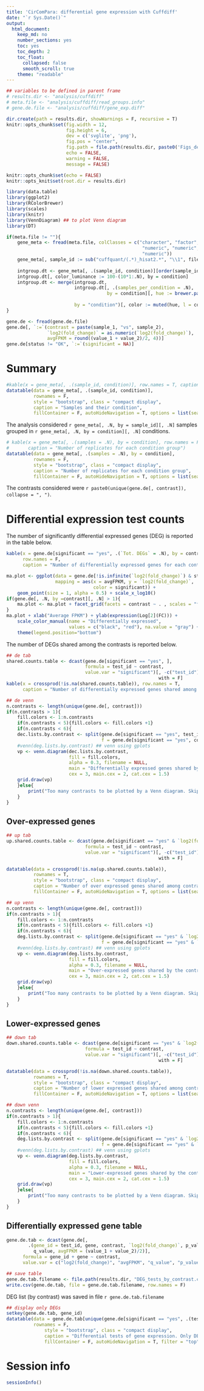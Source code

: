```yaml
---
title: 'CirComPara: differential gene expression with Cuffdiff'
date: "`r Sys.Date()`"  
output: 
  html_document: 
    keep_md: no
    number_sections: yes
    toc: yes
    toc_depth: 2
    toc_float: 
      collapsed: false
      smooth_scroll: true
    theme: "readable"
---
```


```r
## variables to be defined in parent frame
# results.dir <- "analysis/cuffdiff"
# meta.file <- "analysis/cuffdiff/read_groups.info"
# gene.de.file <- "analysis/cuffdiff/gene_exp.diff"

dir.create(path = results.dir, showWarnings = F, recursive = T)
knitr::opts_chunk$set(fig.width = 12, 
                      fig.height = 6, 
                      dev = c('svglite', 'png'), 
                      fig.pos = "center",
                      fig.path = file.path(results.dir, paste0('Figs_deg_cuffdiff', .Platform$file.sep)),
                      echo = FALSE, 
                      warning = FALSE, 
                      message = FALSE)

knitr::opts_chunk$set(echo = FALSE)
knitr::opts_knit$set(root.dir = results.dir)

library(data.table)
library(ggplot2)
library(RColorBrewer)
library(scales)
library(knitr)
library(VennDiagram) ## to plot Venn diagram
library(DT)
```

```r
if(meta.file != ""){
    gene_meta <- fread(meta.file, colClasses = c("character", "factor", "character", 
                                                  "numeric", "numeric", "numeric", 
                                                  "numeric"))
    gene_meta[, sample_id := sub("cuffquant/(.*)_hisat2.*", "\\1", file)]
    
    intgroup.dt <- gene_meta[, .(sample_id, condition)][order(sample_id)]
    intgroup.dt[, color_luminance := 100-(10*1:.N), by = condition]
    intgroup.dt <- merge(intgroup.dt, 
                         intgroup.dt[, .(samples_per_condition = .N), 
                                     by = condition][, hue := brewer.pal(8, 
                                                                         "Set2")[1:length(condition)]][], 
                         by = "condition")[, color := muted(hue, l = color_luminance)][]
}

gene.de <- fread(gene.de.file)
gene.de[, `:=`(contrast = paste(sample_1, "vs", sample_2), 
               `log2(fold_change)` = as.numeric(`log2(fold_change)`),
               avgFPKM = round((value_1 + value_2)/2, 4))]
gene.de[status != "OK", `:=`(significant = NA)]
```

# Summary

```r
#kable(x = gene_meta[, .(sample_id, condition)], row.names = T, caption = "Samples' condition groups")
datatable(data = gene_meta[, .(sample_id, condition)],
          rownames = F, 
          style = "bootstrap", class = "compact display", 
          caption = "Samples and their condition", 
          fillContainer = F, autoHideNavigation = T, options = list(searching = F))
```

The analysis considered `r gene_meta[, .N, by = sample_id][, .N]` samples grouped in `r gene_meta[, .N, by = condition][, .N]` conditions.  

```r
# kable(x = gene_meta[, .(samples = .N), by = condition], row.names = F, 
#       caption = "Number of replicates for each condition group")
datatable(data = gene_meta[, .(samples = .N), by = condition],
          rownames = F, 
          style = "bootstrap", class = "compact display", 
          caption = "Number of replicates for each condition group", 
          fillContainer = F, autoHideNavigation = T, options = list(searching = F))
```

The contrasts considered were `r paste0(unique(gene.de[, contrast]), collapse = ", ")`.  

# Differential expression test counts 

The number of significantly differential expressed genes (DEG) is reported in the table below.  

```r
kable(x = gene.de[significant == "yes", .(`Tot. DEGs` = .N), by = contrast], 
      row.names = F, 
      caption = "Number of differentially expressed genes for each contrast")
```

```r
ma.plot <- ggplot(data = gene.de[!is.infinite(`log2(fold_change)`) & status == "OK",], 
                  mapping = aes(x = avgFPKM, y = `log2(fold_change)`, 
                                color = significant)) + 
    geom_point(size = 1, alpha = 0.5) + scale_x_log10()
if(gene.de[, .N, by =contrast][, .N] > 1){
    ma.plot <- ma.plot + facet_grid(facets = contrast ~ . , scales = "free")
}
ma.plot + xlab("Average FPKM") + ylab(expression(Log[2](FC))) +
    scale_color_manual(name = "Differentially expressed", 
                       values = c("black", "red"), na.value = "gray") + 
    theme(legend.position="bottom")
```


The number of DEGs shared among the contrasts is reported below.  

```r
## de tab
shared.counts.table <- dcast(gene.de[significant == "yes", ], 
                             formula = test_id ~ contrast, 
                             value.var = "significant")[, -c("test_id"), 
                                                        with = F]
kable(x = crossprod(!is.na(shared.counts.table)), row.names = T, 
      caption = "Number of differentially expressed genes shared among contrasts")

## de venn
n.contrasts <- length(unique(gene.de[, contrast]))
if(n.contrasts > 1){
    fill.colors <- 1:n.contrasts
    if(n.contrasts < 5){fill.colors <- fill.colors +1}
    if(n.contrasts < 6){
    dec.lists.by.contrast <- split(gene.de[significant == "yes", test_id],
                                   f = gene.de[significant == "yes", contrast])
    #venn(deg.lists.by.contrast) ## venn using gplots
    vp <- venn.diagram(dec.lists.by.contrast,
                       fill = fill.colors,
                       alpha = 0.3, filename = NULL,
                       main = "Differentially expressed genes shared by the contrasts",
                       cex = 3, main.cex = 2, cat.cex = 1.5)
    grid.draw(vp)
    }else{
        print("Too many contrasts to be plotted by a Venn diagram. Skipped.")
    }
}
```

## Over-expressed genes

```r
## up tab 
up.shared.counts.table <- dcast(gene.de[significant == "yes" & `log2(fold_change)` >= 0, ], 
                             formula = test_id ~ contrast, 
                             value.var = "significant")[, -c("test_id"), 
                                                        with = F]

datatable(data = crossprod(!is.na(up.shared.counts.table)), 
          rownames = T,
          style = "bootstrap", class = "compact display", 
          caption = "Number of over expressed genes shared among contrasts",
          fillContainer = F, autoHideNavigation = T, options = list(searching = F))

## up venn
n.contrasts <- length(unique(gene.de[, contrast]))
if(n.contrasts > 1){
    fill.colors <- 1:n.contrasts
    if(n.contrasts < 5){fill.colors <- fill.colors +1}
    if(n.contrasts < 6){
    deg.lists.by.contrast <- split(gene.de[significant == "yes" & `log2(fold_change)` >= 0, test_id], 
                                   f = gene.de[significant == "yes" & `log2(fold_change)` >= 0, contrast])
    #venn(deg.lists.by.contrast) ## venn using gplots
    vp <- venn.diagram(deg.lists.by.contrast, 
                       fill = fill.colors, 
                       alpha = 0.3, filename = NULL,
                       main = "Over-expressed genes shared by the contrasts", 
                       cex = 3, main.cex = 2, cat.cex = 1.5)
    grid.draw(vp)
    }else{
        print("Too many contrasts to be plotted by a Venn diagram. Skipped.")
    }
}
```

## Lower-expressed genes

```r
## down tab 
down.shared.counts.table <- dcast(gene.de[significant == "yes" & `log2(fold_change)` < 0, ], 
                             formula = test_id ~ contrast, 
                             value.var = "significant")[, -c("test_id"), 
                                                        with = F]

datatable(data = crossprod(!is.na(down.shared.counts.table)), 
          rownames = T,
          style = "bootstrap", class = "compact display", 
          caption = "Number of lower expressed genes shared among contrasts",
          fillContainer = F, autoHideNavigation = T, options = list(searching = F))

## down venn
n.contrasts <- length(unique(gene.de[, contrast]))
if(n.contrasts > 1){
    fill.colors <- 1:n.contrasts
    if(n.contrasts < 5){fill.colors <- fill.colors +1}
    if(n.contrasts < 6){
    deg.lists.by.contrast <- split(gene.de[significant == "yes" & `log2(fold_change)` < 0, test_id], 
                                   f = gene.de[significant == "yes" & `log2(fold_change)` < 0, contrast])
    #venn(deg.lists.by.contrast) ## venn using gplots
    vp <- venn.diagram(deg.lists.by.contrast, 
                       fill = fill.colors, 
                       alpha = 0.3, filename = NULL,
                       main = "Lower-expressed genes shared by the contrasts", 
                       cex = 3, main.cex = 2, cat.cex = 1.5)
    grid.draw(vp)
    }else{
        print("Too many contrasts to be plotted by a Venn diagram. Skipped.")
    }
}
```

## Differentially expressed gene table

```r
gene.de.tab <- dcast(gene.de[, 
        .(gene_id = test_id, gene, contrast, `log2(fold_change)`, p_value, 
          q_value, avgFPKM = (value_1 + value_2)/2)], 
      formula = gene_id + gene ~ contrast, 
      value.var = c("log2(fold_change)", "avgFPKM", "q_value", "p_value"))

## save table
gene.de.tab.filename <- file.path(results.dir, "DEG_tests_by_contrast.csv")
write.csv(gene.de.tab, file = gene.de.tab.filename, row.names = F)
```

DEG list (by contrast) was saved in file `r gene.de.tab.filename`

```r
## display only DEGs
setkey(gene.de.tab, gene_id)
datatable(data = gene.de.tab[unique(gene.de[significant == "yes", .(test_id)]),], 
          rownames = F, 
              style = "bootstrap", class = "compact display", 
              caption = "Differential tests of gene expression. Only DEGs in at least one contrast are reported", 
              fillContainer = F, autoHideNavigation = T, filter = "top")
```

# Session info
```r
sessionInfo()
```